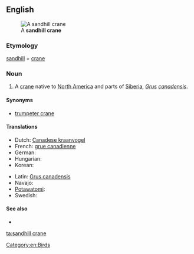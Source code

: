 ==English==
[[File:SandHillCraneFourCornersFlorida.jpg|thumb|A '''sandhill crane''']]

===Etymology===

[[sandhill]] + [[crane]]

===Noun===
{{en-noun}}

# A [[crane]] native to [[North America]] and parts of [[Siberia]], ''[[Grus]] [[canadensis]]''.

====Synonyms====
* [[trumpeter crane]]

====Translations====
{{trans-top|a species of crane}}
* Dutch: [[Canadese kraanvogel]] {{m}}
* French: [[grue canadienne]] {{f}}
* German: {{t|de|Kanadakranich|m}}
* Hungarian: {{t|hu|kanadai daru}}
* Korean: {{t|ko|캐나다두루미|tr=kaenadadurumi|sc=Hang}}
{{trans-mid}}
* Latin: [[Grus canadensis]]
* Navajo: {{tø|nv|déłí}}
* [[Potawatomi]]: {{tø|pot|jejauk}}
* Swedish: {{t|sv|trumpetartrana}}
{{trans-bottom}}

====See also====
* {{pedialite}}

[[Category:en:Birds]]

[[ta:sandhill crane]]